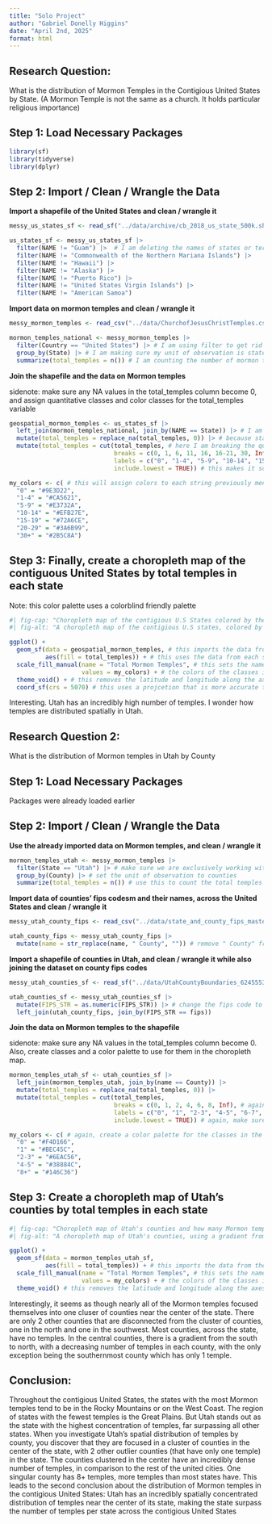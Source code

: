 ```yaml
---
title: "Solo Project"
author: "Gabriel Donelly Higgins"
date: "April 2nd, 2025"
format: html
---
```


## Research Question:

What is the distribution of Mormon Temples in the Contigious United States by State. (A Mormon Temple is not the same as a church. It holds particular religious importance)


## Step 1: Load Necessary Packages

```r
library(sf)
library(tidyverse)
library(dplyr)
```


## Step 2: Import / Clean / Wrangle the Data


**Import a shapefile of the United States and clean / wrangle it**

```r
messy_us_states_sf <- read_sf("../data/archive/cb_2018_us_state_500k.shp")

us_states_sf <- messy_us_states_sf |>
  filter(NAME != "Guam") |>  # I am deleting the names of states or territories that are not in the contigious United States so that the dataset does not include States like Hawaii or territories like Guam
  filter(NAME != "Commonwealth of the Northern Mariana Islands") |>
  filter(NAME != "Hawaii") |>
  filter(NAME != "Alaska") |>
  filter(NAME != "Puerto Rico") |>
  filter(NAME != "United States Virgin Islands") |>
  filter(NAME != "American Samoa")
```


**Import data on mormon temples and clean / wrangle it**

```r
messy_mormon_temples <- read_csv("../data/ChurchofJesusChristTemples.csv")

mormon_temples_national <- messy_mormon_temples |>
  filter(Country == "United States") |> # I am using filter to get rid of Mormon temples outside of the USA, so that my dataset is just states within the United States
  group_by(State) |> # I am making sure my unit of observation is states, as the research question demands the unit of observation be states
  summarize(total_temples = n()) # I am counting the number of mormon temples per each state, as the research question asks for the number of temples in each unit of observation (state)
```


**Join the shapefile and the data on Mormon temples**

sidenote: make sure any NA values in the total_temples column become 0, and assign quantitative classes and color classes for the total_temples variable

```r
geospatial_mormon_temples <- us_states_sf |>
  left_join(mormon_temples_national, join_by(NAME == State)) |> # I am joining the states shapefile and the mormon temples dataset to see the number of mormon temples per state with shapefile data, so that the data can be displayed on a map
  mutate(total_temples = replace_na(total_temples, 0)) |> # because states with no mormon temples have no match between the shapefile and mormon temples dataset, their value for the total number of temples is NA, when it should be 0. I am correcting it so that the total number of temples variable displays as 0 when the value is NA
  mutate(total_temples = cut(total_temples, # here I am breaking the quantitative data on temples into classes so that the map does not have proportional color, but instead has clear classes of quantitative data, making it easier to read
                             breaks = c(0, 1, 6, 11, 16, 16-21, 30, Inf), # here I am setting up the breaks for each class. I am doing it by distribution, and also creating a class for Utah, since it is an especially power outlier compared to all other states. Additionally, a class for states with 0 temples is important to denote states with no temples, and a class for states with 30+ temples is important to denote Utah, which is an outlier in terms of temples
                             labels = c("0", "1-4", "5-9", "10-14", "15-19", "20-29", "30+"), # this assigns a string to each class, important for assigning colors to each class, later in the code, that will be used to create the choropleth map
                             include.lowest = TRUE)) # this makes it so that the breaks include the lowest values in the cuts. This is important for creating the class of states with no temples

my_colors <- c( # this will assign colors to each string previously mentioned in the code about classes. It is done in a gradient from brown to blue, which helps to create a noticeable transition in the choropleth map
  "0" = "#9E3D22",
  "1-4" = "#CA5621",
  "5-9" = "#E3732A",
  "10-14" = "#EFB27E",
  "15-19" = "#72A6CE",
  "20-29" = "#3A6B99",
  "30+" = "#2B5C8A")

```


## Step 3: Finally, create a choropleth map of the contiguous United States by total temples in each state

Note: this color palette uses a colorblind friendly palette

```r
#| fig-cap: "Choropleth map of the contigious U.S States colored by their total Mormon temples"
#| fig-alt: "A choropleth map of the contigious U.S states, colored by gradient from dark brown / orange to light blue and then to dark blue. The shows the number of Mormon temples each state has. Utah has the most temples, 30 or more, followed by California between 15-19. California is followed by Idaho, Texas, and Nevada at 10-14. Most other states have 5-9 or 1-4. A few, such as West Virginia, Alabamam, and many in New England have no temples. States on the West Coast or in the Rocky Mountains tend to have more Mormon temples than those in the South or Great Plains, but exceptions include Florida and Virginia in the South and Missouri in the Great Plains. There are around 1-4 temples per state in the Midwest, but Illinois, Michigan, and Ohio have more, between 5-9 temples. Pennsylvania and New York have around 5-9 temples, but New Jersey and Maryland have 1-4 and Delaware has 0."

ggplot() +
  geom_sf(data = geospatial_mormon_temples, # this imports the data from the file with both geospatial data and spatial data, to create the map
          aes(fill = total_temples)) + # this uses the data from each state to set the fill to be value in total_temples, assigning one of the quantitative classes to each state
  scale_fill_manual(name = "Total Mormon Temples", # this sets the name of the legend, renaming the mapped quantitative variable "Total Mormon Temples", for the sake of making the legend understandable
                    values = my_colors) + # the colors of the classes is changed to the assigned classes in my_colors to make the map a readable choropleth map
  theme_void() + # this removes the latitude and longitude along the axes because they are add unnecessary to the choropleth map
  coord_sf(crs = 5070) # this uses a projcetion that is more accurate than the coordinate reference system created by default with geom_sf(). This is for the sake of accuracy, but also allows the map to still be readable (every projection always has distortion)
```

Interesting. Utah has an incredibly high number of temples. I wonder how temples are distributed spatially in Utah.

## Research Question 2: 

What is the distribution of Mormon temples in Utah by County


## Step 1: Load Necessary Packages

Packages were already loaded earlier


## Step 2: Import / Clean / Wrangle the Data


**Use the already imported data on Mormon temples, and clean / wrangle it**

```r
mormon_temples_utah <- messy_mormon_temples |>
  filter(State == "Utah") |> # make sure we are exclusively working with data in Utah
  group_by(County) |> # set the unit of observation to counties
  summarize(total_temples = n()) # use this to count the total temples per county
```


**Import data of counties' fips codesm and their names, across the United States and clean / wrangle it**

```r
messy_utah_county_fips <- read_csv("../data/state_and_county_fips_master.csv") 

utah_county_fips <- messy_utah_county_fips |>
  mutate(name = str_replace(name, " County", "")) # remove " County" from the name variable so that it is easier to join data from this dataset with data from the temples dataset later
```


**Import a shapefile of counties in Utah, and clean / wrangle it while also joining the dataset on county fips codes**

```r
messy_utah_counties_sf <- read_sf("../data/UtahCountyBoundaries_6245553605277884471/Counties.shp")

utah_counties_sf <- messy_utah_counties_sf |>
  mutate(FIPS_STR = as.numeric(FIPS_STR)) |> # change the fips code to be a number so that it is easier to join data from this dataset with the data on fips codes and names
  left_join(utah_county_fips, join_by(FIPS_STR == fips))
```


**Join the data on Mormon temples to the shapefile**

sidenote: make sure any NA values in the total_temples column become 0. Also, create classes and a color palette to use for them in the choropleth map.

```r
mormon_temples_utah_sf <- utah_counties_sf |>
  left_join(mormon_temples_utah, join_by(name == County)) |>
  mutate(total_temples = replace_na(total_temples, 0)) |>
  mutate(total_temples = cut(total_temples, 
                             breaks = c(0, 1, 2, 4, 6, 8, Inf), # again, create quantitative classes. States with 0 temples should have their own class, and so should states with an especially high number of temples.
                             labels = c("0", "1", "2-3", "4-5", "6-7", "8+"), # again, use labels
                             include.lowest = TRUE)) # again, make sure to include the lowest value

my_colors <- c( # again, create a color palette for the classes in the choropleth map
  "0" = "#F4D166",
  "1" = "#BEC45C",
  "2-3" = "#6EAC56",
  "4-5" = "#38884C",
  "8+" = "#146C36")
```


## Step 3: Create a choropleth map of Utah's counties by total temples in each state


```r
#| fig-cap: "Choropleth map of Utah's counties and how many Mormon temples they have"
#| fig-alt: "A choropleth map of Utah's counties, using a gradient from yellow to dark green, shows the number of Mormon temples each county has. Most of the counties in the state have 0 temples. There is a cluster of counties near the center of the state that have temples. Disconnected from the central cluster, there are 2 other counties with one temple in them, one in the north and one in the southwest. The central cluster has dark green counties, most of them having more than one temple and one county with 8 or more temples. In the cluster, a pattern emerges where southern counties have more temples than those in the north, with the southernmost county (that has 1 temple) being the exception."

ggplot() +
  geom_sf(data = mormon_temples_utah_sf,
          aes(fill = total_temples)) + # this imports the data from the file with both geospatial data and spatial data, to create the map
  scale_fill_manual(name = "Total Mormon Temples", # this sets the name of the legend, renaming the mapped quantitative variable "Total Mormon Temples", for the sake of making the legend understandable
                    values = my_colors) + # the colors of the classes is changed to the assigned classes in my_colors to make the map a readable choropleth map
  theme_void() # this removes the latitude and longitude along the axes because they are add unnecessary to the choropleth map
```

Interestingly, it seems as though nearly all of the Mormon temples focused themselves into one cluser of counties near the center of the state. There are only 2 other counties that are disconnected from the cluster of counties, one in the north and one in the southwest. Most counties, across the state, have no temples. In the central counties, there is a gradient from the south to north, with a decreasing number of temples in each county, with the only exception being the southernmost county which has only 1 temple.


## Conclusion:

Throughout the contigious United States, the states with the most Mormon temples tend to be in the Rocky Mountains or on the West Coast. The region of states with the fewest temples is the Great Plains. But Utah stands out as the state with the highest concentration of temples, far surpassing all other states. When you investigate Utah's spatial distribution of temples by county, you discover that they are focused in a cluster of counties in the center of the state, with 2 other outlier counties (that have only one temple) in the state. The counties clustered in the center have an incredibly dense number of temples, in comparison to the rest of the united cities. One singular county has 8+ temples, more temples than most states have. This leads to the second conclusion about the distribution of Mormon temples in the contigious United States: Utah has an incredibly spatially concentrated distribution of temples near the center of its state, making the state surpass the number of temples per state across the contigious United States






